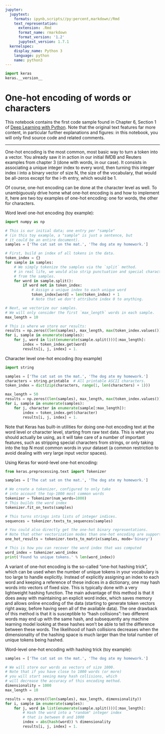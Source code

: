 ```yaml
---
jupyter:
  jupytext:
    formats: ipynb,scripts//py:percent,markdown//Rmd
    text_representation:
      extension: .Rmd
      format_name: rmarkdown
      format_version: '1.2'
      jupytext_version: 1.7.1
  kernelspec:
    display_name: Python 3
    language: python
    name: python3
---
```


```python
import keras
keras.__version__
```

# One-hot encoding of words or characters

This notebook contains the first code sample found in Chapter 6, Section 1 of [Deep Learning with Python](https://www.manning.com/books/deep-learning-with-python?a_aid=keras&a_bid=76564dff). Note that the original text features far more content, in particular further explanations and figures: in this notebook, you will only find source code and related comments.

----

One-hot encoding is the most common, most basic way to turn a token into a vector. You already saw it in action in our initial IMDB and 
Reuters examples from chapter 3 (done with words, in our case). It consists in associating a unique integer index to every word, then 
turning this integer index i into a binary vector of size N, the size of the vocabulary, that would be all-zeros except for the i-th 
entry, which would be 1.

Of course, one-hot encoding can be done at the character level as well. To unambiguously drive home what one-hot encoding is and how to 
implement it, here are two toy examples of one-hot encoding: one for words, the other for characters.




Word level one-hot encoding (toy example):

```python
import numpy as np

# This is our initial data; one entry per "sample"
# (in this toy example, a "sample" is just a sentence, but
# it could be an entire document).
samples = ['The cat sat on the mat.', 'The dog ate my homework.']

# First, build an index of all tokens in the data.
token_index = {}
for sample in samples:
    # We simply tokenize the samples via the `split` method.
    # in real life, we would also strip punctuation and special characters
    # from the samples.
    for word in sample.split():
        if word not in token_index:
            # Assign a unique index to each unique word
            token_index[word] = len(token_index) + 1
            # Note that we don't attribute index 0 to anything.

# Next, we vectorize our samples.
# We will only consider the first `max_length` words in each sample.
max_length = 10

# This is where we store our results:
results = np.zeros((len(samples), max_length, max(token_index.values()) + 1))
for i, sample in enumerate(samples):
    for j, word in list(enumerate(sample.split()))[:max_length]:
        index = token_index.get(word)
        results[i, j, index] = 1.
```

Character level one-hot encoding (toy example)

```python
import string

samples = ['The cat sat on the mat.', 'The dog ate my homework.']
characters = string.printable  # All printable ASCII characters.
token_index = dict(zip(characters, range(1, len(characters) + 1)))

max_length = 50
results = np.zeros((len(samples), max_length, max(token_index.values()) + 1))
for i, sample in enumerate(samples):
    for j, character in enumerate(sample[:max_length]):
        index = token_index.get(character)
        results[i, j, index] = 1.
```

Note that Keras has built-in utilities for doing one-hot encoding text at the word level or character level, starting from raw text data. 
This is what you should actually be using, as it will take care of a number of important features, such as stripping special characters 
from strings, or only taking into the top N most common words in your dataset (a common restriction to avoid dealing with very large input 
vector spaces).


Using Keras for word-level one-hot encoding:

```python
from keras.preprocessing.text import Tokenizer

samples = ['The cat sat on the mat.', 'The dog ate my homework.']

# We create a tokenizer, configured to only take
# into account the top-1000 most common words
tokenizer = Tokenizer(num_words=1000)
# This builds the word index
tokenizer.fit_on_texts(samples)

# This turns strings into lists of integer indices.
sequences = tokenizer.texts_to_sequences(samples)

# You could also directly get the one-hot binary representations.
# Note that other vectorization modes than one-hot encoding are supported!
one_hot_results = tokenizer.texts_to_matrix(samples, mode='binary')

# This is how you can recover the word index that was computed
word_index = tokenizer.word_index
print('Found %s unique tokens.' % len(word_index))
```


A variant of one-hot encoding is the so-called "one-hot hashing trick", which can be used when the number of unique tokens in your 
vocabulary is too large to handle explicitly. Instead of explicitly assigning an index to each word and keeping a reference of these 
indices in a dictionary, one may hash words into vectors of fixed size. This is typically done with a very lightweight hashing function. 
The main advantage of this method is that it does away with maintaining an explicit word index, which 
saves memory and allows online encoding of the data (starting to generate token vectors right away, before having seen all of the available 
data). The one drawback of this method is that it is susceptible to "hash collisions": two different words may end up with the same hash, 
and subsequently any machine learning model looking at these hashes won't be able to tell the difference between these words. The likelihood 
of hash collisions decreases when the dimensionality of the hashing space is much larger than the total number of unique tokens being hashed.


Word-level one-hot encoding with hashing trick (toy example):

```python
samples = ['The cat sat on the mat.', 'The dog ate my homework.']

# We will store our words as vectors of size 1000.
# Note that if you have close to 1000 words (or more)
# you will start seeing many hash collisions, which
# will decrease the accuracy of this encoding method.
dimensionality = 1000
max_length = 10

results = np.zeros((len(samples), max_length, dimensionality))
for i, sample in enumerate(samples):
    for j, word in list(enumerate(sample.split()))[:max_length]:
        # Hash the word into a "random" integer index
        # that is between 0 and 1000
        index = abs(hash(word)) % dimensionality
        results[i, j, index] = 1.
```
